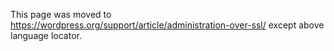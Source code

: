 {{Languages|
{{en|Administration Over SSL}}
{{ja|Administration Over SSL}}
}}
This page was moved to https://wordpress.org/support/article/administration-over-ssl/ except above language locator.
<!--

To easily enable (and enforce) WordPress administration over SSL, there are two constants that you can define in your site's [[Editing_wp-config.php|wp-config.php]] file. It is not sufficient to define these constants in a plugin file; they must be defined in your [[Editing_wp-config.php|wp-config.php]] file. You must also already have SSL configured on the server and a (virtual) host configured for the secure server before your site will work properly with these constants set to true.

'''Note:''' FORCE_SSL_LOGIN was deprecated in [[Version 4.0]]. Please use FORCE_SSL_ADMIN.

== To Force SSL Logins ''and'' SSL Admin Access ==

The constant FORCE_SSL_ADMIN can be set to true in the wp-config.php file to force all logins '''and''' all admin sessions to happen over SSL.

=== Example ===
<pre>
  define('FORCE_SSL_ADMIN', true);
</pre>

Note: FORCE_SSL_ADMIN should be set before wp-settings.php is required.

== Using a Reverse Proxy ==

If WordPress is hosted behind a reverse proxy that provides SSL, but is hosted itself without SSL, these options will initially send any requests into an infinite redirect loop. To avoid this, you may configure WordPress to recognize the HTTP_X_FORWARDED_PROTO header (assuming you have properly configured the reverse proxy to set that header).

=== Example ===

<pre>
define('FORCE_SSL_ADMIN', true);
// in some setups HTTP_X_FORWARDED_PROTO might contain 
// a comma-separated list e.g. http,https
// so check for https existence
if (strpos($_SERVER['HTTP_X_FORWARDED_PROTO'], 'https') !== false)
       $_SERVER['HTTPS']='on';
</pre>

You can also indicate the following line in the .htaccess file (before anything else) :
<pre>
SetEnvIf X-Forwarded-Proto https HTTPS
</pre>

For those who don't exactly know how their hoster configured the server, you can recognize this situation by infinite 302 redirections on the login page, leading to an error message saying that the page is not correctly redirected.

== Further Information ==

The rest of this article serves as information in case you're using an older version of WordPress (which ideally you shouldn't!) or your SSL setup is somewhat different (ie. your SSL certificate is for a different domain).

Sometimes, you want your whole wp-admin to run over a secure connection using the https protocol.  Conceptually, the procedure works like this:

# Set up two virtual hosts with the same url (the blog url), one secure, the other not.
# On the secure virtual host, set up a rewrite rule that shuttles all non-wp-admin traffic to the insecure site.
# On the insecure virtual host, set up a rewrite rule that shuttles all traffic to wp-admin to the secure host.
# Put in a filter (via a plugin) that filters the links in wp-admin so that once activated, administrative links are rewritten to use https and that edits cookies to work only over encrypted connections.

The following guide is for WordPress 1.5 and Apache running mod_rewrite, using rewrite rules in httpd.conf (as opposed to .htaccess files) but could easily be modified to fit other hosting scenarios.

=== Virtual Hosts ===

You need a (virtual) host configured for the secure server in addition to the non-secure site.  In this example, the secure virtual host uses the same <code>DocumentRoot</code> as the insecure host.  Hypothetically, you could use a host with a different name, such as wpadmin.mysite.com and link the document root to the wpadmin directory.  

Please ask your ISP to set up a secure virtual host for you, or if you have administrative access set up your own.  Note that [http://httpd.apache.org/docs-2.0/ssl/ssl_faq.html#vhosts2 you cannot use name based virtual hosting to identify different SSL servers].

==== Rewrite Rules For The Insecure Host ====

In the .htaccess or virtual host stanza in httpd.conf for your insecure host, add this rewrite rule to automatically go to the secure host when you browse to <nowiki>http://mysite.com/wp-admin/</nowiki> or <nowiki>http://mysite.com/wp-login.php</nowiki>

This should go above the main wordpress rewrite block.

<pre>
  RewriteCond %{THE_REQUEST} ^[A-Z]{3,9}\ /(.*)\ HTTP/ [NC]
  RewriteCond %{HTTPS} !=on [NC]
  RewriteRule ^/?(wp-admin/|wp-login\.php) https://mysite.com%{REQUEST_URI}%{QUERY_STRING} [R=301,QSA,L]
</pre>

If you are using permalink rewrite rules, this line must come before <code>RewriteRule ^.*$ - [S=40]</code>.

An important idea in this block is using THE_REQUEST, which ensures only actual http requests are rewritten and not local direct file requests, like an include or fopen.

==== Rewrite Rules For Secure Host (Optional) ====

These rewrite rules are optional.  They disable access to the public site over a secure connection.  If you wish to remain logged in to the public portion of your site using the plugin below, you must ''not'' add these rules, as the plugin disables the cookie over unencrypted connections.

The secure virtual host should have two rewrite rules in an .htaccess file or in the virtual host declaration (see [[Using Permalinks]] for more on rewriting):

<pre>
   RewriteRule !^/wp-admin/(.*) - [C]
   RewriteRule ^/(.*) http://www.mysite.com/$1 [QSA,L]
</pre>

The first rule excludes the wp-admin directory from the next rule, which shuffles traffic to the secure site over to the insecure site, to keep things nice and seamless for your audience.

==== Setting WordPress URI ====

For some plugins to work, and for other reasons, you may wish to set your WordPress URI in options to reflect the https protocol by making this setting <nowiki>https://mysite.com</nowiki>.  Your blog address should not change.

====Example Config Stanzas ====

NOTE: The below config is not 100% compatible with WordPress 2.8+, WordPress 2.8 uses some files from the wp-includes folder. The redirection that the first set of Rewrite rules introduces may cause security warnings for some users. See [http://core.trac.wordpress.org/ticket/10079] for more information.

<pre>
<VirtualHost nnn.nnn.nnn.nnn:443>
        ServerName www.mysite.com

        SSLEngine On
        SSLCertificateFile    /etc/apache2/ssl/thissite.crt
        SSLCertificateKeyFile /etc/apache2/ssl/thissite.pem
        SetEnvIf User-Agent ".*MSIE.*" nokeepalive ssl-unclean-shutdown

        DocumentRoot /var/www/mysite

        <IfModule mod_rewrite.c>
                RewriteEngine On
                RewriteRule !^/wp-(admin|includes)/(.*) - [C]
                RewriteRule ^/(.*) http://www.mysite.com/$1 [QSA,L]
        </IfModule>
        ...
</VirtualHost>

# Insecure site
<VirtualHost *>
        ServerName www.mysite.com

        DocumentRoot /var/www/ii/mysite

        <Directory /var/www/ii/mysite >
                <IfModule mod_rewrite.c>
                        RewriteEngine On
                        RewriteBase /
                        RewriteCond %{REQUEST_FILENAME} -f [OR]
                        RewriteCond %{REQUEST_FILENAME} -d
                        RewriteRule ^wp-admin/(.*) https://www.mysite.com/wp-admin/$1 [C]
                        RewriteRule ^.*$ - [S=40]
                        RewriteRule ^feed/(feed|rdf|rss|rss2|atom)/?$ /index.php?&feed=$1 [QSA,L]
                        ...
                </IfModule>
         </Directory>
         ...
</VirtualHost></pre>

==== Rewrite for Login and Registration ====

It is probably a good idea to utilize SSL for user logins and registrations.  Consider the following substitute RewriteRules.

===== Insecure =====

<pre>RewriteRule ^/wp-(admin|login|register)(.*) https://www.mysite.com/wp-$1$2 [C]</pre>

===== Secure =====

<pre>RewriteRule !^/wp-(admin|login|register)(.*) - [C]</pre>

==== Rewrite for sites running on port 443 or port 80====

<pre>
# BEGIN WordPress
<IfModule mod_rewrite.c>
RewriteEngine On
RewriteBase /

# For a site running on port 443 or else (http over ssl)
RewriteCond %{SERVER_PORT}  !^80$
RewriteRule !^wp-(admin|login|register)(.*) - [C]
RewriteRule ^(.*)$ http://%{SERVER_NAME}/$1 [L]

# For a site running on port 80 (http)
RewriteCond %{SERVER_PORT}  ^80$
RewriteCond %{REQUEST_FILENAME} -f [OR]
RewriteCond %{REQUEST_FILENAME} -d
RewriteRule ^wp-(admin|login|register)(.*) https://%{SERVER_NAME}:10001/wp-$1$2 [L]

RewriteCond %{SERVER_PORT}  ^80$
RewriteCond %{REQUEST_FILENAME} !-f
RewriteCond %{REQUEST_FILENAME} !-d
RewriteRule . /index.php [L]

</IfModule>

</pre>

=== Summary ===
This method does ''not'' fix some [http://wordpress.org/support/topic/24558#post-154136 inherent security risks] in WordPress, nor does it protect you against man-in-the-middle attacks or other risks that can cripple secure connections.

However, this ''should'' make it much harder for a malicious person to steal your cookies and/or authentication headers and use them to impersonate you and gain access to wp-admin.  It also obfuscates the ability to sniff your content, which could be important for legal blogs which may have drafts of documents that need strict protection.

=== Verification ===

On the author's server, logs indicate that both GET and POST requests are over SSL and that all traffic to wp-admin on the insecure host is being shuttled over to the secure host.

Sample POST log line:
<pre>
[Thu Apr 28 09:34:33 2005] [info] Subsequent (No.5) HTTPS request received for child 6 (server foo.com:443)
xx.xxx.xxx.xxx - - [28/Apr/2005:09:34:33 -0500] "POST /wp-admin/post.php HTTP/1.1" 302 - "https://foo.com/wp-admin/post.php?acti
on=edit&post=71" "Mozilla/5.0 (Windows; U; Windows NT 5.1; en-US; rv:1.7.7) Gecko/20050414 Firefox/1.0.3"
</pre>

More testing, preferably with a packet sniffer and some hardcore network analysis tools, would help to confirm.

=== Limitations ===

[https://tools.ietf.org/html/rfc6265 RFC 6265] - ''HTTP State Management Mechanism'', addresses the management of cookies. In [https://tools.ietf.org/html/rfc6265#section-8.3 section 8.3] it states that cookies sent over a secure link are by default considered secure. Such cookies are not to be sent by the client using an unsecure protocol.

A side effect of using <code>FORCE_SSL_ADMIN</code> is that [[Function_Reference/admin_url | admin_url()]] will return URLs using the https scheme. Assuming the front end is using non-secure http protocol, this can result in mixed protocol usage. Further, any cookies returned by AJAX calls to URLs built using <code>admin_url('admin-ajax.php')</code> will be secure and thus unavailable to other parts of the front end. Unexpected behavior can result. It is possible to specify an alternate protocol on calls to  [[Function_Reference/admin_url | admin_url()]] to override the default behavior.

== Related ==
* [[Function Reference/force_ssl_admin | force_ssl_admin() ]]
* [[Function Reference/force_ssl_content | force_ssl_content() ]]
* [[Function Reference/is_ssl | is_ssl() ]]


[[Category:Advanced Topics]]
-->